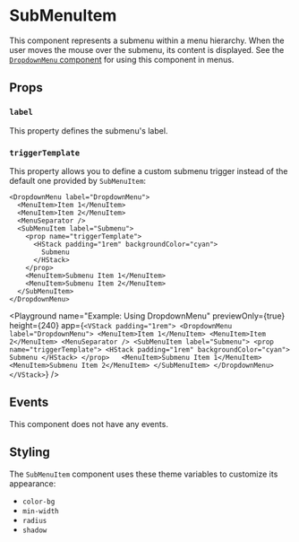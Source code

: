 # SubMenuItem

This component represents a submenu within a menu hierarchy. When the user moves the mouse over the submenu, its content is displayed. See the [`DropdownMenu` component](./DropdownMenu) for using this component in menus.

## Props

### `label`

This property defines the submenu's label.

### `triggerTemplate`

This property allows you to define a custom submenu trigger instead of the default one provided by `SubMenuItem`:

```ueml copy {9}
<DropdownMenu label="DropdownMenu">
  <MenuItem>Item 1</MenuItem>
  <MenuItem>Item 2</MenuItem>
  <MenuSeparator />
  <SubMenuItem label="Submenu">
    <prop name="triggerTemplate">
      <HStack padding="1rem" backgroundColor="cyan">
        Submenu
      </HStack>
    </prop>  
    <MenuItem>Submenu Item 1</MenuItem>
    <MenuItem>Submenu Item 2</MenuItem>
  </SubMenuItem>
</DropdownMenu>
```

<Playground
  name="Example: Using DropdownMenu"
  previewOnly={true}
  height={240}
  app={`
    <VStack padding="1rem">
      <DropdownMenu label="DropdownMenu">
        <MenuItem>Item 1</MenuItem>
        <MenuItem>Item 2</MenuItem>
        <MenuSeparator />
        <SubMenuItem label="Submenu">
          <prop name="triggerTemplate">
            <HStack padding="1rem" backgroundColor="cyan">
              Submenu
            </HStack>
          </prop>  
          <MenuItem>Submenu Item 1</MenuItem>
          <MenuItem>Submenu Item 2</MenuItem>
        </SubMenuItem>
      </DropdownMenu>
    </VStack>
  `}
/>

## Events

This component does not have any events.

## Styling

The `SubMenuItem` component uses these theme variables to customize its appearance:

- `color-bg`
- `min-width`
- `radius`
- `shadow`




